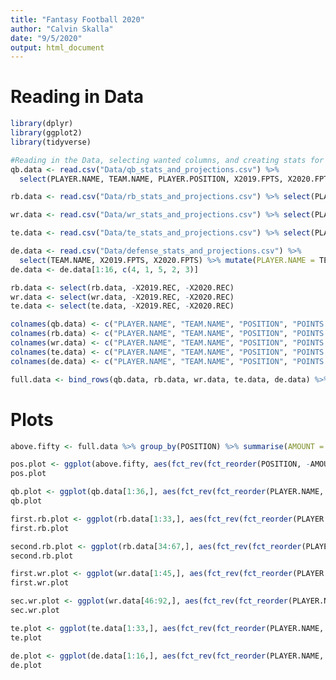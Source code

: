 ```yaml
---
title: "Fantasy Football 2020"
author: "Calvin Skalla"
date: "9/5/2020"
output: html_document
---
```


# Reading in Data
```r
library(dplyr)
library(ggplot2)
library(tidyverse)

#Reading in the Data, selecting wanted columns, and creating stats for a non-PPR league
qb.data <- read.csv("Data/qb_stats_and_projections.csv") %>% 
  select(PLAYER.NAME, TEAM.NAME, PLAYER.POSITION, X2019.FPTS, X2020.FPTS) %>% arrange(-X2020.FPTS)

rb.data <- read.csv("Data/rb_stats_and_projections.csv") %>% select(PLAYER.NAME, TEAM.NAME, PLAYER.POSITION, X2019.REC, X2019.FPTS, X2020.REC, X2020.FPTS) %>% mutate(X2019.FPTS = X2019.FPTS - X2019.REC, X2020.FPTS = X2020.FPTS - X2020.REC) %>% arrange(-X2020.FPTS)

wr.data <- read.csv("Data/wr_stats_and_projections.csv") %>% select(PLAYER.NAME, TEAM, POSITION, X2019.REC, X2019.FPTS, X2020.REC, X2020.FPTS) %>% mutate(X2019.FPTS = X2019.FPTS - X2019.REC, X2020.FPTS = X2020.FPTS - X2020.REC) %>% arrange(-X2020.FPTS)

te.data <- read.csv("Data/te_stats_and_projections.csv") %>% select(PLAYER.NAME, TEAM.NAME, PLAYER.POSITION, X2019.REC, X2019.FPTS, X2020.REC, X2020.FPTS) %>% mutate(X2019.FPTS = X2019.FPTS - X2019.REC, X2020.FPTS = X2020.FPTS - X2020.REC) %>% arrange(-X2020.FPTS)

de.data <- read.csv("Data/defense_stats_and_projections.csv") %>% 
  select(TEAM.NAME, X2019.FPTS, X2020.FPTS) %>% mutate(PLAYER.NAME = TEAM.NAME, POSITION = "D") %>% arrange(-X2020.FPTS)
de.data <- de.data[1:16, c(4, 1, 5, 2, 3)]

rb.data <- select(rb.data, -X2019.REC, -X2020.REC)
wr.data <- select(wr.data, -X2019.REC, -X2020.REC)
te.data <- select(te.data, -X2019.REC, -X2020.REC)

colnames(qb.data) <- c("PLAYER.NAME", "TEAM.NAME", "POSITION", "POINTS.2019", "EXP.POINTS.2020")
colnames(rb.data) <- c("PLAYER.NAME", "TEAM.NAME", "POSITION", "POINTS.2019", "EXP.POINTS.2020")
colnames(wr.data) <- c("PLAYER.NAME", "TEAM.NAME", "POSITION", "POINTS.2019", "EXP.POINTS.2020")
colnames(te.data) <- c("PLAYER.NAME", "TEAM.NAME", "POSITION", "POINTS.2019", "EXP.POINTS.2020")
colnames(de.data) <- c("PLAYER.NAME", "TEAM.NAME", "POSITION", "POINTS.2019", "EXP.POINTS.2020")

full.data <- bind_rows(qb.data, rb.data, wr.data, te.data, de.data) %>% arrange(-EXP.POINTS.2020) %>% filter(EXP.POINTS.2020 >= 50)
```

# Plots
```r
above.fifty <- full.data %>% group_by(POSITION) %>% summarise(AMOUNT = n()) %>% arrange(-AMOUNT)

pos.plot <- ggplot(above.fifty, aes(fct_rev(fct_reorder(POSITION, -AMOUNT)),AMOUNT)) + geom_bar(stat = "identity") + coord_flip()
pos.plot

qb.plot <- ggplot(qb.data[1:36,], aes(fct_rev(fct_reorder(PLAYER.NAME, -EXP.POINTS.2020)), EXP.POINTS.2020)) + geom_bar(stat = "identity") + coord_flip()
qb.plot

first.rb.plot <- ggplot(rb.data[1:33,], aes(fct_rev(fct_reorder(PLAYER.NAME, -EXP.POINTS.2020)), EXP.POINTS.2020)) + geom_bar(stat = "identity") + coord_flip()
first.rb.plot

second.rb.plot <- ggplot(rb.data[34:67,], aes(fct_rev(fct_reorder(PLAYER.NAME, -EXP.POINTS.2020)), EXP.POINTS.2020), xlim = c(0, 250)) + geom_bar(stat = "identity") + coord_flip()
second.rb.plot

first.wr.plot <- ggplot(wr.data[1:45,], aes(fct_rev(fct_reorder(PLAYER.NAME, -EXP.POINTS.2020)), EXP.POINTS.2020)) + geom_bar(stat = "identity") + coord_flip()
first.wr.plot

sec.wr.plot <- ggplot(wr.data[46:92,], aes(fct_rev(fct_reorder(PLAYER.NAME, -EXP.POINTS.2020)), EXP.POINTS.2020)) + geom_bar(stat = "identity") + coord_flip()
sec.wr.plot

te.plot <- ggplot(te.data[1:33,], aes(fct_rev(fct_reorder(PLAYER.NAME, -EXP.POINTS.2020)), EXP.POINTS.2020)) + geom_bar(stat = "identity") + coord_flip()
te.plot

de.plot <- ggplot(de.data[1:16,], aes(fct_rev(fct_reorder(PLAYER.NAME, -EXP.POINTS.2020)), EXP.POINTS.2020)) + geom_bar(stat = "identity") + coord_flip()
de.plot
```
